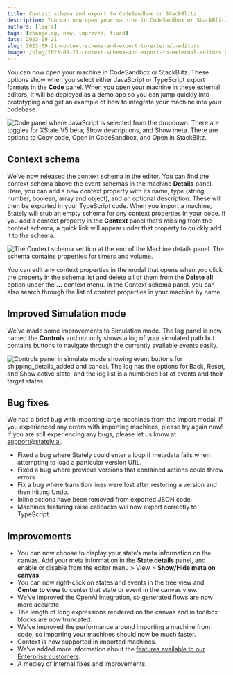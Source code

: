 ```yaml
---
title: Context schema and export to CodeSandbox or StackBlitz
description: You can now open your machine in CodeSandbox or StackBlitz. These options show when you select either JavaScript or TypeScript export formats in the Code panel.
authors: [laura]
tags: [changelog, new, improved, fixed]
date: 2023-09-21
slug: 2023-09-21-context-schema-and-export-to-external-editors
image: /blog/2023-09-21-context-schema-and-export-to-external-editors.png
---
```


You can now open your machine in CodeSandbox or StackBlitz. These options show when you select either JavaScript or TypeScript export formats in the **Code** panel. When you open your machine in these external editors, it will be deployed as a demo app so you can jump quickly into prototyping and get an example of how to integrate your machine into your codebase.

![Code panel where JavaScript is selected from the dropdown. There are toggles for XState V5 beta, Show descriptions, and Show meta. There are options to Copy code, Open in CodeSandbox, and Open in StackBlitz.](./export-to-external-editors.png)

<!--truncate-->

## Context schema

We’ve now released the context schema in the editor. You can find the context schema above the event schemas in the machine **Details** panel. Here, you can add a new context property with its name, type (string, number, boolean, array and object), and an optional description. These will then be exported in your TypeScript code. When you import a machine, Stately will stub an empty schema for any context properties in your code. If you add a context property in the **Context** panel that’s missing from the context schema, a quick link will appear under that property to quickly add it to the schema.

![The Context schema section at the end of the Machine details panel. The schema contains properties for timers and volume.](./context-schema.png)

You can edit any context properties in the modal that opens when you click the property in the schema list and delete all of them from the **Delete all** option under the **...** context menu.
In the Context schema panel, you can also search through the list of context properties in your machine by name.

## Improved Simulation mode

We’ve made some improvements to Simulation mode. The log panel is now named the **Controls** and not only shows a log of your simulated path but contains buttons to navigate through the currently available events easily.

![Controls panel in simulate mode showing event buttons for shipping_details_added and cancel. The log has the options for Back, Reset, and Show active state, and the log list is a numbered list of events and their target states.](./simulate-mode.png)

## Bug fixes

We had a brief bug with importing large machines from the import modal. If you experienced any errors with importing machines, please try again now! If you are still experiencing any bugs, please let us know at support@stately.ai.

- Fixed a bug where Stately could enter a loop if metadata fails when attempting to load a particular version URL.
- Fixed a bug where previous versions that contained actions could throw errors.
- Fix a bug where transition lines were lost after restoring a version and then hitting Undo.
- Inline actions have been removed from exported JSON code.
- Machines featuring raise callbacks will now export correctly to TypeScript.

## Improvements

- You can now choose to display your state’s meta information on the canvas. Add your meta information in the **State details** panel, and enable or disable from the editor menu > View > **Show/Hide meta on canvas**.
- You can now right-click on states and events in the tree view and **Center to view** to center that state or event in the canvas view.
- We’ve improved the OpenAI integration, so generated flows are now more accurate.
- The length of long expressions rendered on the canvas and in toolbox blocks are now truncated.
- We’ve improved the performance around importing a machine from code, so importing your machines should now be much faster.
- Context is now supported in imported machines.
- We’ve added more information about the [features available to our Enterprise customers](https://stately.ai/registry/billing).
- A medley of internal fixes and improvements.
